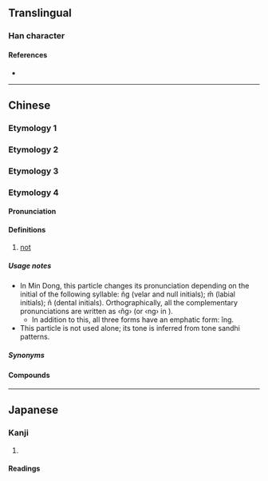 {{character info/new}}
==Translingual==

===Han character===
{{Han char|rn=9|rad=人|as=04|sn=6|four=21290|canj=OMF|ids=⿰亻不}}

====References====
* {{Han ref|kx=0096.080|dkj=00446|hdz=10119.030|uh=4F13|ud=20243|bh=C9B8|bd=51640}}

----

==Chinese==

===Etymology 1===
{{zh-see|伾|v|mighty}}

===Etymology 2===
{{zh-see|不|v|no, not}}

===Etymology 3===
{{zh-see|背|v|back; behind; betray}}

===Etymology 4===
{{zh-forms|alt=毋-Min Nan,唔-Teochew}}

====Pronunciation====
{{zh-pron
|mb=
|md=n̂g/îng
|mda=Cdo-fzho, n̂g.ogg 
|mn=m̄
|mn-t=m6
|cat=adv
}}

====Definitions====
{{zh-hanzi}}

# {{lb|zh|Min}} [[not]]
#: {{zh-x|伓講|not speak; not say; needless to say|tr=n̂g-gōng|MD}}
#: {{zh-x|伓成|inappropriate; unwilling|tr=n̂g-siàng|MD}}
#: {{zh-x|伓捌|not know|tr=n̂g-báik|MD}}
#: {{zh-x|去 伓 去？|tr=kó̤-n̂g-kó̤|Do you want to go?|MD}}

=====Usage notes=====
* In Min Dong, this particle changes its pronunciation depending on the initial of the following syllable: n̂g (velar and null initials); m̂ (labial initials); n̂ (dental initials). Orthographically, all the complementary pronunciations are written as ‹n̂g› (or ‹ng› in {{zh-ref|Maclay (1929)}}).
** In addition to this, all three forms have an emphatic form: îng.
* This particle is not used alone; its tone is inferred from tone sandhi patterns.

=====Synonyms=====
{{zh-dial|不}}

====Compounds====
{{zh-der|伓是|伓使|伓好|伓通|伓便|伓應|伓講|伓是形|伓成|伓存|伓存意|伓在覺|伓啻|伓比|伓覺|伓中|伓該|伓管}}

----

==Japanese==

===Kanji===
{{ja-kanji|grade=|rs=人04}}

# {{rfdef|ja|sort=人04}}

====Readings====
{{ja-readings
|on=はい, へ, ひ
|kun=
}}